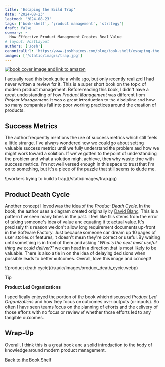 ```yaml
---
title: 'Escaping the Build Trap'
date: '2024-08-23'
lastmod: '2024-08-23'
tags: ['book-shelf', 'product management', 'strategy']
draft: false
summary: >
  How Effective Product Management Creates Real Value
# layout: PostLayout
authors: ['Josh']
canonicalUrl: 'https://www.joshhaines.com/blog/book-shelf/escaping-the-build-trap'
images: ['/static/images/trap.jpg']
---
```


<div className="mx-auto w-1/3">
  <a href="https://www.amazon.com/Escaping-Build-Trap-Effective-Management/dp/149197379X">
    <img
      alt="book cover image and link to amazon"
      src="https://a.media-amazon.com/images/I/41dFLER4cuL._SY445_SX342_.jpg"
    />
  </a>
</div>

I actually read this book quite a while ago, but only recently realized I had never written a review for it.  This is a super short book on the topic of modern product management.  Before reading this book, I didn't have a great
understanding of how _Product Management_ was different from _Project Management_.  It was a great introduction to the discipline and how so many companies fall into poor working practices around the creation of products.

## Success Metrics

The author frequently mentions the use of success metrics which still feels a little strange.  I've always wondered how we could go about setting valuable success metrics until we fully understand the problem and how we might work
toward a solution.  If we've gotten to the point of understanding the problem and what a solution might achieve, then why waste time with success metrics.  I'm not well versed enough in this space to trust that I'm on to something, but
it's a piece of the puzzle that still seems to elude me.

<div className="-mx-2 flex flex-wrap justify-center overflow-hidden xl:-mx-2">
  <div className="my-1 w-full overflow-hidden px-2 xl:my-1 xl:w-3/4 xl:px-2">
    ![workers trying to build a trap](/static/images/trap.jpg)
  </div>
</div>

## Product Death Cycle

Another concept I loved was the idea of the _Product Death Cycle_.  In the book, the author uses a diagram created originally by [David Bland](https://x.com/davidjbland/status/467096015318036480).  This is a pattern I've seen many times
in the past.  I feel like this stems from the error of taking someone's idea of value and equating it to actual value.  It's precisely this reason we don't allow long requirement documents up-front in the Software Factory.  Just
because someone can dream up 10 pages of user stories or features, it doesn't mean they're correct or useful.  By waiting until something is in front of them and asking "_What's the next most useful thing we could deliver?_"
we can head in a direction that is most likely to be valuable.  There is also a tie in on the idea of delaying decisions when possible leads to better outcomes.  Overall, love this image and concept!

<div className="-mx-2 flex flex-wrap justify-center overflow-hidden xl:-mx-2">
  <div className="my-1 w-full overflow-hidden px-2 xl:my-1 xl:w-3/4 xl:px-2">
    ![product death cycle](/static/images/product_death_cycle.webp)
  </div>
</div>

> [!TIP]
> **Product Led Organizations**
>
> I specifically enjoyed the portion of the book which discussed _Product Led Organizations_ and how they focus on outcomes over outputs (or inputs).  So often I have seen teams focus on the planning of efforts and the delivery of those
efforts with no focus or review of whether those efforts led to any tangible outcomes.  

## Wrap-Up

Overall, I think this is a great book and a solid introduction to the body of knowledge around modern product management.

[Back to the Book Shelf](/blog/book-shelf)

